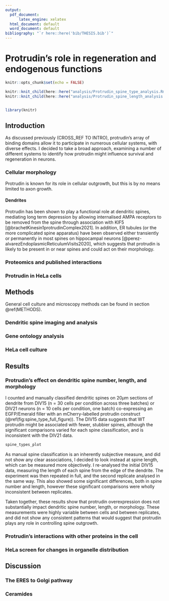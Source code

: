 ```yaml
---
output:
  pdf_document: 
      latex_engine: xelatex
  html_document: default
  word_document: default
bibliography: "`r here::here('bib/THESIS.bib')`"
---
```


# Protrudin's role in regeneration and endogenous functions

```r
knitr::opts_chunk$set(echo = FALSE)

knitr::knit_child(here::here("analysis/Protrudin_spine_type_analysis.Rmd"))
knitr::knit_child(here::here("analysis/Protrudin_spine_length_analysis.Rmd"))


library(knitr)

```

## Introduction
As discussed previously (CROSS_REF TO INTRO), protrudin's array of binding domains allow it to participate in numerous cellular systems, with diverse effects.  I decided to take a broad approach, examining a number of different systems to identify how protrudin might influence survival and regeneration in neurons.


### Cellular morphology
Protrudin is known for its role in cellular outgrowth, but this is by no means limited to axon growth.  

#### Dendrites
Protrudin has been shown to play a functional role at dendritic spines, mediating long term depression by allowing internalised AMPA receptors to be removed from the spine through association with KIF5 [@brachetKinesin1protrudinComplex2021].  In addition, ER tubules (or the more complicated spine apparatus) have been observed either transiently or permanently in most spines on hippocampal neurons [@perez-alvarezEndoplasmicReticulumVisits2020], which suggests that protrudin is likely to be present in or near spines and could act on their morphology.

### Proteomics and published interactions

### Protrudin in HeLa cells


## Methods

General cell culture and microscopy methods can be found in section \@ref(METHODS).

### Dendritic spine imaging and analysis

### Gene ontology analysis

### HeLa cell culture




## Results
### Protrudin's effect on dendritic spine number, length, and morphology
I counted and manually classified dendritic spines on 20$\mu$m sections of dendrite from DIV15 (n = 30 cells per condition across three batches) or DIV21 neurons (n = 10 cells per condition, one batch) co-expressing an EGFP/Emerald filler with an mCherry-labelled protrudin construct (\@ref(fig:spine_type_full_figure)).  The DIV15 data suggests that WT protrudin might be associated with fewer, stubbier spines, although the significant comparisons varied for each spine classification, and is inconsistent with the DIV21 data.

```r
spine_types_plot
```

As manual spine classification is an inherently subjective measure, and did not show any clear associations, I decided to look instead at spine length, which can be measured more objectively.  I re-analysed the initial DIV15 data, measuring the length of each spine from the edge of the dendrite.  The experiment was then repeated in full, and the second replicate analysed in the same way.   This also showed some significant differences, both in spine number and length, however these significant comparisons were wholly inconsistent between replicates.  

Taken together, these results show that protrudin overexpression does not substantially impact dendritic spine number, length, or morphology.  These measurements were highly variable between cells and between replicates, and did not show any consistent patterns that would suggest that protrudin plays any role in controlling spine outgrowth.




### Protrudin's interactions with other proteins in the cell


### HeLa screen for changes in organelle distribution

## Discussion
### The ERES to Golgi pathway
### Ceramides